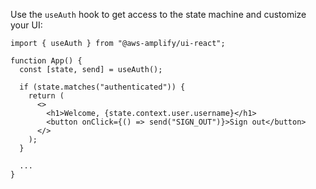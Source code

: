 Use the `useAuth` hook to get access to the state machine and customize your UI:

```js{1,4-6,10}
import { useAuth } from "@aws-amplify/ui-react";

function App() {
  const [state, send] = useAuth();

  if (state.matches("authenticated")) {
    return (
      <>
        <h1>Welcome, {state.context.user.username}</h1>
        <button onClick={() => send("SIGN_OUT")}>Sign out</button>
      </>
    );
  }

  ...
}
```
